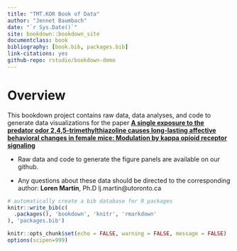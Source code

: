 ```yaml
--- 
title: "TMT.KOR Book of Data"
author: "Jennet Baumbach"
date: "`r Sys.Date()`"
site: bookdown::bookdown_site
documentclass: book
bibliography: [book.bib, packages.bib]
link-citations: yes
github-repo: rstudio/bookdown-demo
---
```


# Overview {-}

This bookdown project contains raw data, data analyses, and code to generate data visualizations for the paper [**A single exposure to the predator odor 2,4,5-trimethylthiazoline causes long-lasting affective behavioral changes in female mice: Modulation by kappa opioid receptor signaling**](https://www.sciencedirect.com/science/article/pii/S0091305724001163#f0010)

- Raw data and code to generate the figure panels are available on our github.

- Any questions about these data should be directed to the corresponding author: **Loren Martin**, Ph.D lj.martin@utoronto.ca

```r
# automatically create a bib database for R packages
knitr::write_bib(c(
  .packages(), 'bookdown', 'knitr', 'rmarkdown'
), 'packages.bib')
```

```r
knitr::opts_chunk$set(echo = FALSE, warning = FALSE, message = FALSE)
options(scipen=999)
```
